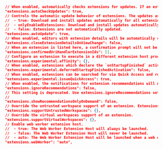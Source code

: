 ```json

// When enabled, automatically checks extensions for updates. If an extension has an update, it is marked as outdated in the Extensions view. The updates are fetched from a Microsoft online service.
"extensions.autoCheckUpdates": true,
// Controls the automatic update behavior of extensions. The updates are fetched from a Microsoft online service.
//  - true: Download and install updates automatically for all extensions.
//  - onlyEnabledExtensions: Download and install updates automatically only for enabled extensions.
//  - false: Extensions are not automatically updated.
"extensions.autoUpdate": true,
// When enabled, editors with extension details will be automatically closed upon navigating away from the Extensions View.
"extensions.closeExtensionDetailsOnViewChange": false,
// When an extension is listed here, a confirmation prompt will not be shown when that extension handles a URI.
"extensions.confirmedUriHandlerExtensionIds": [],
// Configure an extension to execute in a different extension host process.
"extensions.experimental.affinity": {},
// When enabled, extensions which declare the `onStartupFinished` activation event will be activated after a timeout.
"extensions.experimental.deferredStartupFinishedActivation": false,
// When enabled, extensions can be searched for via Quick Access and report issues from there.
"extensions.experimental.issueQuickAccess": true,
// When enabled, the notifications for extension recommendations will not be shown.
"extensions.ignoreRecommendations": false,
// This setting is deprecated. Use extensions.ignoreRecommendations setting to control recommendation notifications. Use Extensions view's visibility actions to hide Recommended view by default.
// 
"extensions.showRecommendationsOnlyOnDemand": false,
// Override the untrusted workspace support of an extension. Extensions using `true` will always be enabled. Extensions using `limited` will always be enabled, and the extension will hide functionality that requires trust. Extensions using `false` will only be enabled only when the workspace is trusted.
"extensions.supportUntrustedWorkspaces": {},
// Override the virtual workspaces support of an extension.
"extensions.supportVirtualWorkspaces": {},
// Enable web worker extension host.
//  - true: The Web Worker Extension Host will always be launched.
//  - false: The Web Worker Extension Host will never be launched.
//  - auto: The Web Worker Extension Host will be launched when a web extension needs it.
"extensions.webWorker": "auto",
```